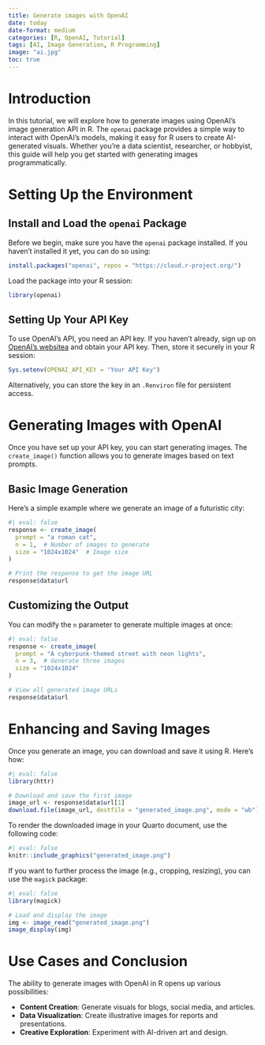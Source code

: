 ```yaml
---
title: Generate images with OpenAI
date: today
date-format: medium
categories: [R, OpenAI, Tutorial]
tags: [AI, Image Generation, R Programming]
image: "ai.jpg"
toc: true
---
```



# Introduction

In this tutorial, we will explore how to generate images using OpenAI's image generation API in R. The `openai` package provides a simple way to interact with OpenAI’s models, making it easy for R users to create AI-generated visuals. Whether you're a data scientist, researcher, or hobbyist, this guide will help you get started with generating images programmatically.

# Setting Up the Environment

## Install and Load the `openai` Package

Before we begin, make sure you have the `openai` package installed. If you haven’t installed it yet, you can do so using:

```r
install.packages("openai", repos = "https://cloud.r-project.org/")

```


Load the package into your R session:

```r
library(openai)
```

## Setting Up Your API Key

To use OpenAI’s API, you need an API key. If you haven’t already, sign up on [OpenAI’s website](https://platform.openai.com/)[ a](https://platform.openai.com/) and obtain your API key. Then, store it securely in your R session:

```r
Sys.setenv(OPENAI_API_KEY = "Your API Key")
```

Alternatively, you can store the key in an `.Renviron` file for persistent access.

# Generating Images with OpenAI

Once you have set up your API key, you can start generating images. The `create_image()` function allows you to generate images based on text prompts.

## Basic Image Generation

Here’s a simple example where we generate an image of a futuristic city:

```r
#| eval: false
response <- create_image(
  prompt = "a roman cat",
  n = 1,  # Number of images to generate
  size = "1024x1024"  # Image size
)

# Print the response to get the image URL
response$data$url
```

## Customizing the Output

You can modify the `n` parameter to generate multiple images at once:

```r
#| eval: false
response <- create_image(
  prompt = "A cyberpunk-themed street with neon lights",
  n = 3,  # Generate three images
  size = "1024x1024"
)

# View all generated image URLs
response$data$url
```

# Enhancing and Saving Images

Once you generate an image, you can download and save it using R. Here’s how:

```r
#| eval: false
library(httr)

# Download and save the first image
image_url <- response$data$url[1]
download.file(image_url, destfile = "generated_image.png", mode = "wb")
```

To render the downloaded image in your Quarto document, use the following code:

```r
#| eval: false
knitr::include_graphics("generated_image.png")
```




If you want to further process the image (e.g., cropping, resizing), you can use the `magick` package:

```r
#| eval: false
library(magick)

# Load and display the image
img <- image_read("generated_image.png")
image_display(img)
```

# Use Cases and Conclusion

The ability to generate images with OpenAI in R opens up various possibilities:

- **Content Creation**: Generate visuals for blogs, social media, and articles.
- **Data Visualization**: Create illustrative images for reports and presentations.
- **Creative Exploration**: Experiment with AI-driven art and design.

